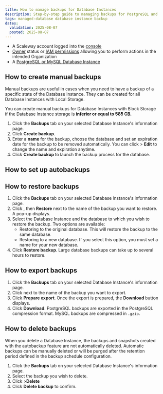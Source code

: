 ```yaml
---
title: How to manage backups for Database Instances
description: Step-by-step guide to managing backups for PostgreSQL and MySQL databases.
tags: managed-database database instance backup
dates:
  validation: 2025-08-07
  posted: 2025-08-07
---
```


<Requirements />

- A Scaleway account logged into the [console](https://console.scaleway.com)
- [Owner](/iam/concepts/#owner) status or [IAM permissions](/iam/concepts/#permission) allowing you to perform actions in the intended Organization
- A [PostgreSQL or MySQL Database Instance](/managed-databases-for-postgresql-and-mysql/quickstart/)

## How to create manual backups

Manual backups are useful in cases when you need to have a backup of a specific state of the Database Instance. They can be created for all Database Instances with Local Storage.

You can create manual backups for Database Instances with Block Storage if the Database Instance storage is **inferior or equal to 585 GB**.

1. Click the **Backups** tab on your selected Database Instance's information page.
2. Click **Create backup**.
3. Enter a **name** for the backup, choose the database and set an expiration date for the backup to be removed automatically.
    <Message type="note">
      You can click <Icon name="more" /> > **Edit** to change the name and expiration anytime.
    </Message>
4. Click **Create backup** to launch the backup process for the database.

## How to set up autobackups

<Autobackups />

## How to restore backups

1. Click the **Backups** tab on your selected Database Instance's information page.
2. Click <Icon name="more" />, then **Restore** next to the name of the backup you want to restore. A pop-up displays.
4. Select the Database Instance and the database to which you wish to restore the backup. Two options are available:
    - Restoring to the original database. This will restore the backup to the same database.
    - Restoring to a new database. If you select this option, you must set a name for your new database.
5. Click **Restore backup**.
    <Message type="note">
      Large database backups can take up to several hours to restore.
    </Message>

## How to export backups

1. Click the **Backups** tab on your selected Database Instance's information page.
2. Click <Icon name="more" /> next to the name of the backup you want to export.
3. Click **Prepare export**. Once the export is prepared, the **Download** button displays.
4. Click **Download**.
    <Message type="note">
      PostgreSQL backups are exported in the PostgreSQL compression format. MySQL backups are compressed in `.gzip`.
    </Message>

## How to delete backups

When you delete a Database Instance, the backups and snapshots created with the autobackup feature are not automatically deleted.
Automatic backups can be manually deleted or will be purged after the retention period defined in the backup schedule configuration.

1. Click the **Backups** tab on your selected Database Instance's information page.
2. Select the backup you wish to delete.
3. Click <Icon name="more" /> >**Delete**
4. Click **Delete backup** to confirm.
